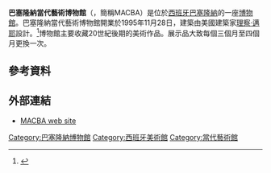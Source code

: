 '''巴塞隆納當代藝術博物館'''（{{lang-ca|Museu d'Art Contemporani de Barcelona}}，簡稱MACBA）是位於[[西班牙|西班牙]][[巴塞隆納|巴塞隆納]]的一座[[博物館|博物館]]。巴塞隆納當代藝術博物館開業於1995年11月28日，建築由美國建築家[[理查德·邁耶|理察·邁耶]]設計。<ref>{{Cite web |url=http://www.macba.cat/en/history |title=History |access-date=2014-11-07 |archive-date=2017-12-21 |archive-url=https://web.archive.org/web/20171221062301/http://www.macba.cat/en/history |dead-url=no }}</ref>博物館主要收藏20世紀後期的美術作品。展示品大致每個三個月至四個月更換一次。

==參考資料==
<references/>

==外部連結==
{{Commonscat|Museu d'Art Contemporani de Barcelona}}
*[http://www.macba.cat/ MACBA web site] {{Wayback|url=http://www.macba.cat/ |date=20200116124642 }}

{{Authority control}}
[[Category:巴塞隆納博物館|Category:巴塞隆納博物館]]
[[Category:西班牙美術館|Category:西班牙美術館]]
[[Category:當代藝術館|Category:當代藝術館]]